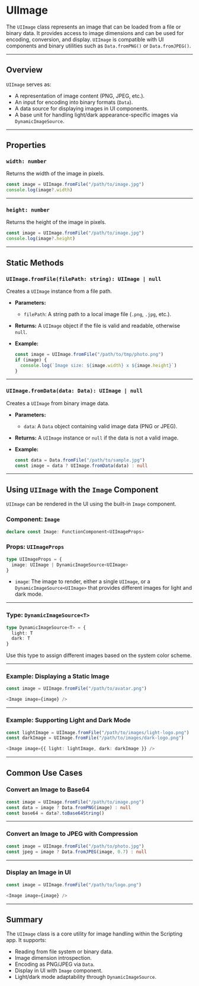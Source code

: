 # UIImage 

The `UIImage` class represents an image that can be loaded from a file or binary data. It provides access to image dimensions and can be used for encoding, conversion, and display. `UIImage` is compatible with UI components and binary utilities such as `Data.fromPNG()` or `Data.fromJPEG()`.

---

## Overview

`UIImage` serves as:

* A representation of image content (PNG, JPEG, etc.).
* An input for encoding into binary formats (`Data`).
* A data source for displaying images in UI components.
* A base unit for handling light/dark appearance-specific images via `DynamicImageSource`.

---

## Properties

### `width: number`

Returns the width of the image in pixels.

```ts
const image = UIImage.fromFile("/path/to/image.jpg")
console.log(image?.width)
```

---

### `height: number`

Returns the height of the image in pixels.

```ts
const image = UIImage.fromFile("/path/to/image.jpg")
console.log(image?.height)
```

---

## Static Methods

### `UIImage.fromFile(filePath: string): UIImage | null`

Creates a `UIImage` instance from a file path.

* **Parameters:**

  * `filePath`: A string path to a local image file (`.png`, `.jpg`, etc.).

* **Returns:** A `UIImage` object if the file is valid and readable, otherwise `null`.

* **Example:**

  ```ts
  const image = UIImage.fromFile("/path/to/tmp/photo.png")
  if (image) {
    console.log(`Image size: ${image.width} x ${image.height}`)
  }
  ```

---

### `UIImage.fromData(data: Data): UIImage | null`

Creates a `UIImage` from binary image data.

* **Parameters:**

  * `data`: A `Data` object containing valid image data (PNG or JPEG).

* **Returns:** A `UIImage` instance or `null` if the data is not a valid image.

* **Example:**

  ```ts
  const data = Data.fromFile("/path/to/sample.jpg")
  const image = data ? UIImage.fromData(data) : null
  ```

---

## Using `UIImage` with the `Image` Component

`UIImage` can be rendered in the UI using the built-in `Image` component.

### Component: `Image`

```ts
declare const Image: FunctionComponent<UIImageProps>
```

### Props: `UIImageProps`

```ts
type UIImageProps = {
  image: UIImage | DynamicImageSource<UIImage>
}
```

* `image`: The image to render, either a single `UIImage`, or a `DynamicImageSource<UIImage>` that provides different images for light and dark mode.

---

### Type: `DynamicImageSource<T>`

```ts
type DynamicImageSource<T> = {
  light: T
  dark: T
}
```

Use this type to assign different images based on the system color scheme.

---

### Example: Displaying a Static Image

```ts
const image = UIImage.fromFile("/path/to/avatar.png")

<Image image={image} />
```

---

### Example: Supporting Light and Dark Mode

```ts
const lightImage = UIImage.fromFile("/path/to/images/light-logo.png")
const darkImage = UIImage.fromFile("/path/to/images/dark-logo.png")

<Image image={{ light: lightImage, dark: darkImage }} />
```

---

## Common Use Cases

### Convert an Image to Base64

```ts
const image = UIImage.fromFile("/path/to/image.png")
const data = image ? Data.fromPNG(image) : null
const base64 = data?.toBase64String()
```

---

### Convert an Image to JPEG with Compression

```ts
const image = UIImage.fromFile("/path/to/photo.jpg")
const jpeg = image ? Data.fromJPEG(image, 0.7) : null
```

---

### Display an Image in UI

```ts
const image = UIImage.fromFile("/path/to/logo.png")

<Image image={image} />
```

---

## Summary

The `UIImage` class is a core utility for image handling within the Scripting app. It supports:

* Reading from file system or binary data.
* Image dimension introspection.
* Encoding as PNG/JPEG via `Data`.
* Display in UI with `Image` component.
* Light/dark mode adaptability through `DynamicImageSource`.
